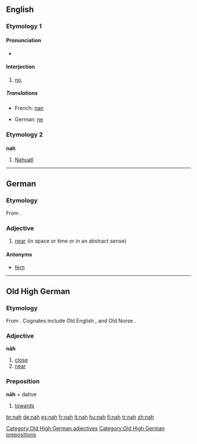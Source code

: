 ==English==

===Etymology 1===

====Pronunciation====
* {{IPA|/næ/}}

====Interjection====
{{en-intj}}

# {{informal}} [[no]].

=====Translations=====
{{trans-top|no}}
*French: [[nan]]
{{trans-mid}}
*German: [[ne]]
{{trans-bottom}}

===Etymology 2===
{{rfd-sense}}
===={{abbreviation|English}}====
'''nah'''

# [[Nahuatl]]

----

==German==
===Etymology===
From {{etyl|goh|de}} {{term|nah|nāh|lang=goh}}.
===Adjective===
{{infl|de|adjective}}

# [[near]] (in space or time or in an abstract sense)

====Antonyms====
* [[fern]]

----

==Old High German==

===Etymology===
From {{proto|Germanic|nehwiz|lang=goh}}.  Cognates include Old English {{term|neh|nēh|lang=ang}}, {{term|neah|nēah|lang=ang}} and Old Norse {{term|ná|lang=non}}.

===Adjective===
'''nāh'''

# [[close]]
# [[near]]

===Preposition===
'''nāh''' + dative

# [[towards]]

[[Category:Old High German adjectives]]
[[Category:Old High German prepositions]]

[[br:nah]]
[[de:nah]]
[[es:nah]]
[[fr:nah]]
[[it:nah]]
[[hu:nah]]
[[fi:nah]]
[[tr:nah]]
[[zh:nah]]